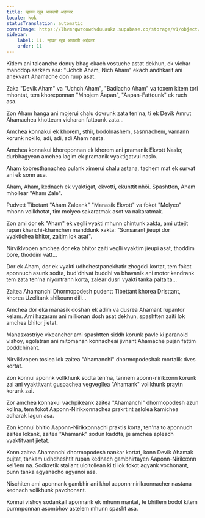 ```yaml
---
title: म्हाका खूब आवडपी अहंकार
locale: kok
statusTranslation: automatic
coverImage: https://lhvmrqwrcowdvduuaukz.supabase.co/storage/v1/object/public/strapi-uploads/small_cover-tratado-de-psicologia-revolucionaria.webp-5e15e1cec4e0ebebcde5d7fc7565d8fd.webp
sidebar:
    label: 11. म्हाका खूब आवडपी अहंकार
    order: 11
---
```

Kitlem ani taleanche donuy bhag ekach vostuche astat dekhun, ek vichar manddop sarkem asa: "Uchch Aham, Nich Aham" ekach andhkarit ani anekvant Ahamache don ruup asat.

Zaka "Devik Aham" va "Uchch Aham", "Badlacho Aham" va toxem kitem tori mhontat, tem khoreponnan "Mhojem Aapan", "Aapan-Fattounk" ek ruch asa.

Zon Aham hanga ani mojerui chalu dovrunk zata ten'na, ti ek Devik Amrut Ahamachea khotteam vicharan fattounk zata...

Amchea konnakui ek khorem, sthir, bodolnashem, sasnnachem, varnann korunk nokllo, adi, adi, adi Aham nasta.

Amchea konnakui khoreponnan ek khorem ani pramanik Ekvott Naslo; durbhagyean amchea lagim ek pramanik vyaktigatvui naslo.

Aham kobresthanachea pulank ximerui chalu astana, tachem mat ek survat ani ek sonn asa.

Aham, Aham, kednach ek vyaktigat, ekvotti, ekunttit nhõi. Spashtten, Aham mhollear "Aham Zale".

Pudvett Tibetant "Aham Zaleank" "Manasik Ekvott" va fokot "Molyeo" mhonn vollkhotat, tim molyeo sakaratmak asot va nakaratmak.

Zon ami dor ek "Aham" ek veglli vyakti mhunn chintunk xakta, ami uttejit rupan khanchi-khamchen manddunk xakta: "Sonsarant jieupi dor vyaktichea bhitor, zaitim lok asat".

Nirviklvopen amchea dor eka bhitor zaiti veglli vyaktim jieupi asat, thoddim bore, thoddim vatt...

Dor ek Aham, dor ek vyakti udhdhestpanekhatir zhogddi kortat, tem fokot aponnuch asunk sodta, bud'dhivat buddhi va bhavanik ani motor kendrank tem zata ten'na niyontrann korta, zalear dusri vyakti tanka paltaita...

Zaitea Ahamanchi Dhormopodesh pudentt Tibettant khorea Dristtant, khorea Uzelitank shikounn dili...

Amchea dor eka manasik doshan ek adim va dusrea Ahamant rupantor kelam. Ami hazaram ani millionan dosh asat dekhun, spashtten zaiti lok amchea bhitor jietat.

Manasxastriye vixeancher ami spashtten siddh korunk pavle ki paranoid vishoy, egolatran ani mitomanan konnacheai jivnant Ahamache pujan fattim poddchinant.

Nirviklvopen toslea lok zaitea "Ahamanchi" dhormopodeshak mortalik dves kortat.

Zon konnui aponnk vollkhunk sodta ten'na, tannem aponn-nirikxonn korunk zai ani vyaktitvant guspachea vegvegllea "Ahamank" vollkhunk praytn korunk zai.

Zor amchea konnakui vachpikeank zaitea "Ahamanchi" dhormopodesh azun kollna, tem fokot Aaponn-Nirikxonnachea prakrtint aslolea kamichea adharak lagun asa.

Zon konnui bhitlo Aaponn-Nirikxonnachi praktis korta, ten'na to aponnuch zaitea lokank, zaitea "Ahamank" sodun kaddta, je amchea apleach vyaktitvant jietat.

Konn zaitea Ahamanchi dhormopodesh nankar kortat, konn Devik Ahamak pujtat, tankam udhdheshtit rupan kednach gambhirtayen Aaponn-Nirikxonn kel'lem na. Sodkretik stailant uloitollean ki ti lok fokot agyank vochonant, punn tanka agyanacho agyanoi asa.

Nischiten ami aponnank gambhir ani khol aaponn-nirikxonnacher nastana kednach vollkhunk pavchonant.

Konnui vishoy sodankall aponnank ek mhunn mantat, te bhitlem bodol kitem purnnponnan asombhov astelem mhunn spasht asa.

